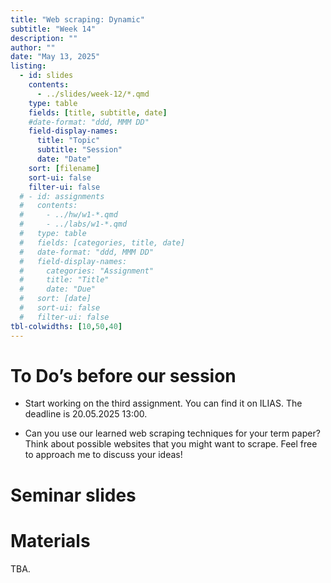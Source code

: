```yaml
---
title: "Web scraping: Dynamic"
subtitle: "Week 14"
description: ""
author: ""
date: "May 13, 2025"
listing:
  - id: slides
    contents:
      - ../slides/week-12/*.qmd
    type: table
    fields: [title, subtitle, date]
    #date-format: "ddd, MMM DD"
    field-display-names:
      title: "Topic"
      subtitle: "Session"
      date: "Date"
    sort: [filename]
    sort-ui: false
    filter-ui: false
  # - id: assignments
  #   contents:
  #     - ../hw/w1-*.qmd
  #     - ../labs/w1-*.qmd
  #   type: table
  #   fields: [categories, title, date]
  #   date-format: "ddd, MMM DD"
  #   field-display-names:
  #     categories: "Assignment"
  #     title: "Title"
  #     date: "Due"
  #   sort: [date]
  #   sort-ui: false
  #   filter-ui: false
tbl-colwidths: [10,50,40]
---
```


# To Do's before our session

-   Start working on the third assignment. You can find it on ILIAS. The deadline is 20.05.2025 13:00.

-   Can you use our learned web scraping techniques for your term paper? Think about possible websites that you might want to scrape. Feel free to approach me to discuss your ideas!

# Seminar slides

::: {#slides}
:::

# Materials

TBA.
